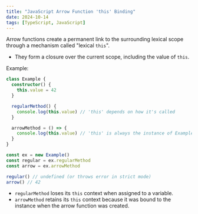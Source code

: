 ```yaml
---
title: "JavaScript Arrow Function 'this' Binding"
date: 2024-10-14
tags: [TypeScript, JavaScript]
---
```



<Callout type="info" title="JS Arrow Function `this` Binding">

Arrow functions create a permanent link to the surrounding lexical scope through a mechanism called "lexical `this`".

- They form a closure over the current scope, including the value of `this`.

</Callout>

Example:

```typescript
class Example {
  constructor() {
    this.value = 42
  }

  regularMethod() {
    console.log(this.value) // 'this' depends on how it's called
  }

  arrowMethod = () => {
    console.log(this.value) // 'this' is always the instance of Example
  }
}

const ex = new Example()
const regular = ex.regularMethod
const arrow = ex.arrowMethod

regular() // undefined (or throws error in strict mode)
arrow() // 42
```

- `regularMethod` loses its `this` context when assigned to a variable.
- `arrowMethod` retains its `this` context because it was bound to the instance when the arrow function was created.
